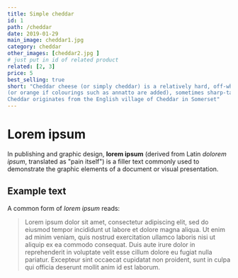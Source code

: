 ```yaml
---
title: Simple cheddar
id: 1
path: /cheddar
date: 2019-01-29
main_image: cheddar1.jpg
category: cheddar
other_images: [cheddar2.jpg ]
# just put in id of related product
related: [2, 3]
price: 5
best_selling: true
short: "Cheddar cheese (or simply cheddar) is a relatively hard, off-white 
(or orange if colourings such as annatto are added), sometimes sharp-tasting, natural cheese. 
Cheddar originates from the English village of Cheddar in Somerset"
---
```


# Lorem ipsum

In publishing and graphic design, **lorem ipsum** (derived from Latin _dolorem ipsum_, translated as "pain itself") is a filler text commonly used to demonstrate the graphic elements of a document or visual presentation.

## Example text

A common form of _lorem ipsum_ reads:

> Lorem ipsum dolor sit amet, consectetur adipiscing elit, sed do eiusmod tempor incididunt ut labore et dolore magna aliqua. Ut enim ad minim veniam, quis nostrud exercitation ullamco laboris nisi ut aliquip ex ea commodo consequat. Duis aute irure dolor in reprehenderit in voluptate velit esse cillum dolore eu fugiat nulla pariatur. Excepteur sint occaecat cupidatat non proident, sunt in culpa qui officia deserunt mollit anim id est laborum.

